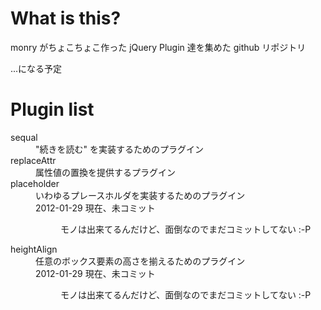 = What is this? =
monry がちょこちょこ作った jQuery Plugin 達を集めた github リポジトリ

...になる予定

= Plugin list =
; sequal
: &quot;続きを読む&quot; を実装するためのプラグイン
; replaceAttr
: 属性値の置換を提供するプラグイン
; placeholder
: いわゆるプレースホルダを実装するためのプラグイン
: 2012-01-29 現在、未コミット
:: モノは出来てるんだけど、面倒なのでまだコミットしてない :-P
; heightAlign
: 任意のボックス要素の高さを揃えるためのプラグイン
: 2012-01-29 現在、未コミット
:: モノは出来てるんだけど、面倒なのでまだコミットしてない :-P
